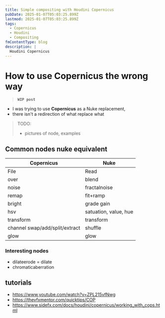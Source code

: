 ```yaml
---
title: Simple compositing with Houdini Copernicus
pubDate: 2025-01-07T05:03:25.899Z
lastmod: 2025-01-07T05:03:25.899Z
tags:
  - Copernicus
  - Houdini
  - Compositing
fmContentType: blog
description: |
  Houdini Copernicus
---
```

# How to use Copernicus the wrong way
> **`WIP post`**
- I was trying to use **Copernicus** as a Nuke replacement, 
- there isn't a redirection of what replace what 


> TODO:
> - pictures of node, examples
## Common nodes nuke equivalent
| Copernicus |  Nuke|
|--------|----|
| File | Read|
| over | blend|
| noise | fractalnoise|
| remap | fit+ramp|
| bright | grade gain|
| hsv | satuation, value, hue|
| transform | transform|
| channel swap/add/split/extract | shuffle|
| glow | glow|

### Interesting nodes
- dilateerode = dilate
- chromaticaberration

## tutorials
- https://www.youtube.com/watch?v=ZPL215vfNwg
- https://thevfxmentor.com/quicktips/COP
- https://www.sidefx.com/docs/houdini/copernicus/working_with_cops.html

